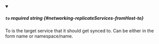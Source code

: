 
<details className="config-field" data-expandable="false" open>
<summary>

##### `to` <span className="config-field-required" data-required="false">required</span> <span className="config-field-type">string</span> <span className="config-field-default"></span> <span className="config-field-enum"></span> {#networking-replicateServices-fromHost-to}

To is the target service that it should get synced to. Can be either in the form name or namespace/name.

</summary>



</details>
